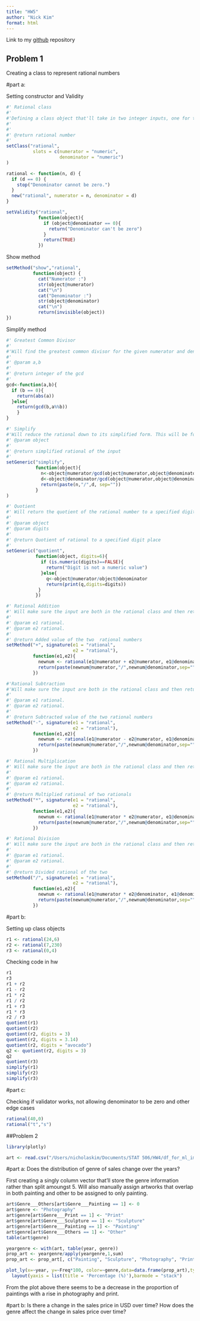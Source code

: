 ```yaml
---
title: "HW5"
author: "Nick Kim"
format: html
---
```


Link to my [github]("www.github.com/nick-kimm/STAT-506") repository 

## Problem 1

Creating a class to represent rational numbers

#part a:

Setting constructor and Validity 
```r
#' Rational class
#' 
#'Defining a class object that'll take in two integer inputs, one for the numerator and one for the denominator. This will be used to return a rational number given the input.
#'
#'
#' @return rational number
#' 
setClass("rational",
          slots = c(numerator = "numeric",
                    denominator = "numeric")
)

rational <- function(n, d) {
  if (d == 0) {
    stop("Denominator cannot be zero.")
  }
  new("rational", numerator = n, denominator = d)
}

setValidity("rational",
            function(object){
              if (object@denominator == 0){
                return("Denominator can't be zero")
              }
              return(TRUE)
            })
```

Show method
```r
setMethod("show","rational",
          function(object) {
            cat("Numerator :")
            str(object@numerator)
            cat("\n")
            cat("Denominator :")
            str(object@denominator)
            cat("\n")
            return(invisible(object))
})
```

Simplify method
```r
#' Greatest Common Divisor
#'
#'Will find the greatest common divisor for the given numerator and denominator values in the "rational" object. The function will use the Euclidean method, which is a recursive solution to get the gcd. This algorithm will continiously take the mod of the numbers until the remainder is zero, where a will store the value of previous operation. 
#'
#' @param a,b 
#'
#' @return integer of the gcd
#' 
gcd<-function(a,b){
  if (b == 0){
    return(abs(a))
  }else{
    return(gcd(b,a%%b))
    }
}

#' Simplify
#'Will reduce the rational down to its simplified form. This will be found by dividing the numerator by the gcd of the numerator and denominator and similarly for the denominator.
#' @param object 
#'
#' @return simplified rational of the input
#' 
setGeneric("simplify",
           function(object){
             n<-object@numerator/gcd(object@numerator,object@denominator)
             d<-object@denominator/gcd(object@numerator,object@denominator)
             return(paste(n,"/",d, sep=""))
           }
)
```

```r
#' Quotient
#' Will return the quotient of the rational number to a specified digit place. The default digit length will be set at 6.
#'
#' @param object 
#' @param digits 
#'
#' @return Quotient of rational to a specified digit place
#' 
setGeneric("quotient",
           function(object, digits=6){
             if (is.numeric(digits)==FALSE){
               return("Digit is not a numeric value")
             }else{
               q<-object@numerator/object@denominator
               return(print(q,digits=digits))
            }
           })
```

```r
#' Rational Addition
#' Will make sure the input are both in the rational class and then return the added value of the two. This will be done by calling a new rational where the numerator is the added value of the numerators and the denominator is found in the same fashion.
#'
#' @param e1 rational. 
#' @param e2 rational. 
#'
#' @return Added value of the two  rational numbers
setMethod("+", signature(e1 = "rational",
                         e2 = "rational"),
          function(e1,e2){
            newnum <- rational(e1@numerator + e2@numerator, e1@denominator + e2@denominator)
            return(paste(newnum@numerator,"/",newnum@denominator,sep=""))
          })

#'Rational Subtraction 
#'Will make sure the input are both in the rational class and then return the subtracted value of the two. This will be done by calling a new rational where the numerator is the subtracted value of the numerators and the denominator is found in the same fashion.
#'
#' @param e1 rational. 
#' @param e2 rational. 
#'
#' @return Subtracted value of the two rational numbers
setMethod("-", signature(e1 = "rational",
                         e2 = "rational"),
          function(e1,e2){
            newnum <- rational(e1@numerator - e2@numerator, e1@denominator - e2@denominator)
            return(paste(newnum@numerator,"/",newnum@denominator,sep=""))
          })

#' Rational Multiplication
#' Will make sure the input are both in the rational class and then return the multiplied value of the two. This will be done by calling a new rational where the numerator is the multiplied value of the numerators and the denominator is found in the same fashion.
#'
#' @param e1 rational. 
#' @param e2 rational. 
#'
#' @return Multiplied rational of two rationals
setMethod("*", signature(e1 = "rational",
                         e2 = "rational"),
          function(e1,e2){
            newnum <- rational(e1@numerator * e2@numerator, e1@denominator * e2@denominator)
            return(paste(newnum@numerator,"/",newnum@denominator,sep=""))
          })

#' Rational Division
#' Will make sure the input are both in the rational class and then return the divided value of the two. Since division of rationals is just multiplication of the reciprocal of one of the rationals the value will be found by multipliying the numerator of one with denominator of the other and vice versa.
#'
#' @param e1 rational. 
#' @param e2 rational. 
#'
#' @return Divided rational of the two
setMethod("/", signature(e1 = "rational",
                         e2 = "rational"),
          function(e1,e2){
            newnum <- rational(e1@numerator * e2@denominator, e1@denominator * e2@numerator)
            return(paste(newnum@numerator,"/",newnum@denominator,sep=""))
          })
```


#part b:

Setting up class objects
```r
r1 <- rational(24,6)
r2 <- rational(7,230)
r3 <- rational(0,4)
```

Checking code in hw
```r
r1
r3
r1 + r2
r1 - r2
r1 * r2
r1 / r2
r1 + r3
r1 * r3
r2 / r3
quotient(r1)
quotient(r2)
quotient(r2, digits = 3)
quotient(r2, digits = 3.14)
quotient(r2, digits = "avocado")
q2 <- quotient(r2, digits = 3)
q2
quotient(r3)
simplify(r1)
simplify(r2)
simplify(r3)
```

#part c:

Checking if validator works, not allowing denominator to be zero and other edge cases

```r
rational(40,0)
rational("t","s")
```

##Problem 2

```r
library(plotly)

art <- read.csv("/Users/nicholaskim/Documents/STAT 506/HW4/df_for_ml_improved_new_market.csv")
```

#part a:
Does the distribution of genre of sales change over the years?

First creating a singly column vector that'll store the genre information rather than split amoungst 5. Will also manually assign artworks that overlap in both painting and other to be assigned to only painting.
```r
art$Genre___Others[art$Genre___Painting == 1] <- 0
art$genre <- "Photography"
art$genre[art$Genre___Print == 1] <- "Print"
art$genre[art$Genre___Sculpture == 1] <- "Sculpture"
art$genre[art$Genre___Painting == 1] <- "Painting"
art$genre[art$Genre___Others == 1] <- "Other"
table(art$genre)
```


```r
yeargenre <- with(art, table(year, genre))
prop_art <- yeargenre/apply(yeargenre,1,sum)
prop_art <- prop_art[, c("Painting", "Sculpture", "Photography", "Print", "Other")]

plot_ly(x=~year, y=~Freq*100, color=~genre,data=data.frame(prop_art),type="bar")|>
  layout(yaxis = list(title = 'Percentage (%)'),barmode = "stack") 
```

From the plot above there seems to be a decrease in the proportion of paintings with a rise in photography and print.  

#part b:
Is there a change in the sales price in USD over time?
How does the genre affect the change in sales price over time?

```r

```



